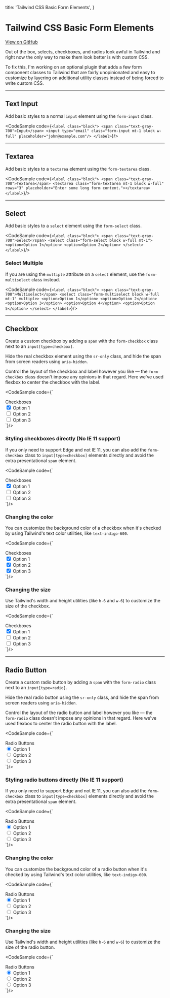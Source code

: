

  title: 'Tailwind CSS Basic Form Elements',
}

# Tailwind CSS Basic Form Elements

<div className="mt-2">
  <a href="https://github.com/adamwathan/tailwindcss-form-styles" className="text-gray-600 hover:underline">
    View on GitHub
  </a>
</div>

Out of the box, selects, checkboxes, and radios look awful in Tailwind and right now the only way to
make them look better is with custom CSS.

To fix this, I'm working on an optional plugin that adds a few form component classes to Tailwind
that are fairly unopinionated and easy to customize by layering on additional utility classes
instead of being forced to write custom CSS.

---

## Text Input

Add basic styles to a normal `input` element using the `form-input` class.

<CodeSample code={`
  <label class="block">
    <span class="text-gray-700">Input</span>
    <input type="email" class="form-input mt-1 block w-full" placeholder="john@example.com"/>
  </label>
`}/>

---

## Textarea

Add basic styles to a `textarea` element using the `form-textarea` class.

<CodeSample code={`
  <label class="block">
    <span class="text-gray-700">Textarea</span>
    <textarea class="form-textarea mt-1 block w-full" rows="3" placeholder="Enter some long form content."></textarea>
  </label>
`}/>

---

## Select

Add basic styles to a `select` element using the `form-select` class.

<CodeSample code={`
  <label class="block">
    <span class="text-gray-700">Select</span>
    <select class="form-select block w-full mt-1">
      <option>Option 1</option>
      <option>Option 2</option>
    </select>
  </label>
`}/>

### Select Multiple

If you are using the `multiple` attribute on a `select` element, use the `form-multiselect` class
instead.

<CodeSample code={`
  <label class="block">
    <span class="text-gray-700">Multiselect</span>
    <select class="form-multiselect block w-full mt-1" multiple>
      <option>Option 1</option>
      <option>Option 2</option>
      <option>Option 3</option>
      <option>Option 4</option>
      <option>Option 5</option>
    </select>
  </label>
`}/>

---

## Checkbox

Create a custom checkbox by adding a `span` with the `form-checkbox` class next to an
`input[type=checkbox]`.

Hide the real checkbox element using the `sr-only` class, and hide the span from screen readers
using `aria-hidden`.

Control the layout of the checkbox and label however you like — the `form-checkbox` class doesn't
impose any opinions in that regard. Here we've used flexbox to center the checkbox with the label.

<CodeSample code={`
  <div class="block">
    <span class="text-gray-700">Checkboxes</span>
    <div class="mt-2">
      <div>
        <label class="inline-flex items-center">
          <input type="checkbox" class="sr-only" checked/>
          <span class="form-checkbox text-gray-800" aria-hidden="true"></span>
          <span class="ml-2">Option 1</span>
        </label>
      </div>
      <div>
        <label class="inline-flex items-center">
          <input type="checkbox" class="sr-only"/>
          <span class="form-checkbox text-gray-800" aria-hidden="true"></span>
          <span class="ml-2">Option 2</span>
        </label>
      </div>
      <div>
        <label class="inline-flex items-center">
          <input type="checkbox" class="sr-only"/>
          <span class="form-checkbox text-gray-800" aria-hidden="true"></span>
          <span class="ml-2">Option 3</span>
        </label>
      </div>
    </div>
  </div>
`}/>

### Styling checkboxes directly (No IE 11 support)

If you only need to support Edge and not IE 11, you can also add the `form-checkbox` class to
`input[type=checkbox]` elements directly and avoid the extra presentational `span` element.

<CodeSample code={`
  <div class="block">
    <span class="text-gray-700">Checkboxes</span>
    <div class="mt-2">
      <div>
        <label class="inline-flex items-center">
          <input type="checkbox" class="form-checkbox text-gray-800" checked/>
          <span class="ml-2">Option 1</span>
        </label>
      </div>
      <div>
        <label class="inline-flex items-center">
          <input type="checkbox" class="form-checkbox text-gray-800"/>
          <span class="ml-2">Option 2</span>
        </label>
      </div>
      <div>
        <label class="inline-flex items-center">
          <input type="checkbox" class="form-checkbox text-gray-800"/>
          <span class="ml-2">Option 3</span>
        </label>
      </div>
    </div>
  </div>
`}/>

### Changing the color

You can customize the background color of a checkbox when it's checked by using Tailwind's text
color utilities, like `text-indigo-600`.

<CodeSample code={`
  <div class="block">
    <span class="text-gray-700">Checkboxes</span>
    <div class="mt-2">
      <div>
        <label class="inline-flex items-center">
          <input type="checkbox" class="sr-only" checked/>
          <span class="form-checkbox text-indigo-600" aria-hidden="true"></span>
          <span class="ml-2">Option 1</span>
        </label>
      </div>
      <div>
        <label class="inline-flex items-center">
          <input type="checkbox" class="sr-only" checked/>
          <span class="form-checkbox text-blue-500" aria-hidden="true"></span>
          <span class="ml-2">Option 2</span>
        </label>
      </div>
      <div>
        <label class="inline-flex items-center">
          <input type="checkbox" class="sr-only" checked/>
          <span class="form-checkbox text-pink-600" aria-hidden="true"></span>
          <span class="ml-2">Option 3</span>
        </label>
      </div>
    </div>
  </div>
`}/>

### Changing the size

Use Tailwind's width and height utilities (like `h-6` and `w-6`) to customize the size of the
checkbox.

<CodeSample code={`
  <div class="block">
    <span class="text-gray-700">Checkboxes</span>
    <div class="mt-2">
      <div>
        <label class="inline-flex items-center">
          <input type="checkbox" class="sr-only" checked/>
          <span class="form-checkbox h-4 w-4 text-gray-800" aria-hidden="true"></span>
          <span class="ml-2">Option 1</span>
        </label>
      </div>
      <div class="mt-1">
        <label class="inline-flex items-center">
          <input type="checkbox" class="sr-only"/>
          <span class="form-checkbox h-6 w-6 text-gray-800" aria-hidden="true"></span>
          <span class="ml-3 text-lg">Option 2</span>
        </label>
      </div>
      <div class="mt-1">
        <label class="inline-flex items-center">
          <input type="checkbox" class="sr-only"/>
          <span class="form-checkbox h-8 w-8 text-gray-800" aria-hidden="true"></span>
          <span class="ml-4 text-xl">Option 3</span>
        </label>
      </div>
    </div>
  </div>
`}/>

---

## Radio Button

Create a custom radio button by adding a `span` with the `form-radio` class next to an
`input[type=radio]`.

Hide the real radio button using the `sr-only` class, and hide the span from screen readers
using `aria-hidden`.

Control the layout of the radio button and label however you like — the `form-radio` class doesn't
impose any opinions in that regard. Here we've used flexbox to center the radio button with the label.

<CodeSample code={`
  <div class="block">
    <span class="text-gray-700">Radio Buttons</span>
    <div class="mt-2">
      <div>
        <label class="inline-flex items-center">
          <input type="radio" class="sr-only" name="radio" value="1" checked/>
          <span class="form-radio text-gray-800" aria-hidden="true"></span>
          <span class="ml-2">Option 1</span>
        </label>
      </div>
      <div>
        <label class="inline-flex items-center">
          <input type="radio" class="sr-only" name="radio" value="2"/>
          <span class="form-radio text-gray-800" aria-hidden="true"></span>
          <span class="ml-2">Option 2</span>
        </label>
      </div>
      <div>
        <label class="inline-flex items-center">
          <input type="radio" class="sr-only" name="radio" value="3"/>
          <span class="form-radio text-gray-800" aria-hidden="true"></span>
          <span class="ml-2">Option 3</span>
        </label>
      </div>
    </div>
  </div>
`}/>

### Styling radio buttons directly (No IE 11 support)

If you only need to support Edge and not IE 11, you can also add the `form-checkbox` class to
`input[type=checkbox]` elements directly and avoid the extra presentational `span` element.

<CodeSample code={`
  <div class="block">
    <span class="text-gray-700">Radio Buttons</span>
    <div class="mt-2">
      <div>
        <label class="inline-flex items-center">
          <input type="radio" class="form-radio text-gray-800" name="radio-direct" value="1" checked/>
          <span class="ml-2">Option 1</span>
        </label>
      </div>
      <div>
        <label class="inline-flex items-center">
          <input type="radio" class="form-radio text-gray-800" name="radio-direct" value="2"/>
          <span class="ml-2">Option 2</span>
        </label>
      </div>
      <div>
        <label class="inline-flex items-center">
          <input type="radio" class="form-radio text-gray-800" name="radio-direct" value="3"/>
          <span class="ml-2">Option 3</span>
        </label>
      </div>
    </div>
  </div>
`}/>

### Changing the color

You can customize the background color of a radio button when it's checked by using Tailwind's text
color utilities, like `text-indigo-600`.

<CodeSample code={`
  <div class="block">
    <span class="text-gray-700">Radio Buttons</span>
    <div class="mt-2">
      <div>
        <label class="inline-flex items-center">
          <input type="radio" class="sr-only" name="radio-colors" value="1" checked/>
          <span class="form-radio text-indigo-600" aria-hidden="true"></span>
          <span class="ml-2">Option 1</span>
        </label>
      </div>
      <div>
        <label class="inline-flex items-center">
          <input type="radio" class="sr-only" name="radio-colors" value="2"/>
          <span class="form-radio text-blue-500" aria-hidden="true"></span>
          <span class="ml-2">Option 2</span>
        </label>
      </div>
      <div>
        <label class="inline-flex items-center">
          <input type="radio" class="sr-only" name="radio-colors" value="3"/>
          <span class="form-radio text-pink-600" aria-hidden="true"></span>
          <span class="ml-2">Option 3</span>
        </label>
      </div>
    </div>
  </div>
`}/>

### Changing the size

Use Tailwind's width and height utilities (like `h-6` and `w-6`) to customize the size of the
radio button.

<CodeSample code={`
  <div class="block">
    <span class="text-gray-700">Radio Buttons</span>
    <div class="mt-2">
      <div>
        <label class="inline-flex items-center">
          <input type="radio" class="sr-only" name="radio-sizes" value="1" checked/>
          <span class="form-radio h-4 w-4 text-gray-800" aria-hidden="true"></span>
          <span class="ml-2">Option 1</span>
        </label>
      </div>
      <div class="mt-1">
        <label class="inline-flex items-center">
          <input type="radio" class="sr-only" name="radio-sizes" value="2"/>
          <span class="form-radio h-6 w-6 text-gray-800" aria-hidden="true"></span>
          <span class="ml-3 text-lg">Option 2</span>
        </label>
      </div>
      <div class="mt-1">
        <label class="inline-flex items-center">
          <input type="radio" class="sr-only" name="radio-sizes" value="3"/>
          <span class="form-radio h-8 w-8 text-gray-800" aria-hidden="true"></span>
          <span class="ml-4 text-xl">Option 3</span>
        </label>
      </div>
    </div>
  </div>
`}/>
